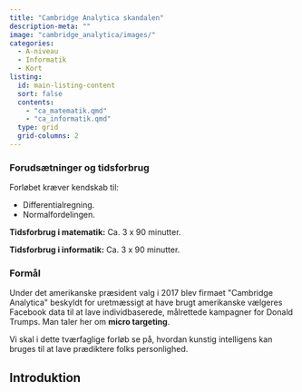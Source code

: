 ```yaml
---
title: "Cambridge Analytica skandalen"
description-meta: ""
image: "cambridge_analytica/images/"
categories:
  - A-niveau
  - Informatik
  - Kort
listing:
  id: main-listing-content
  sort: false
  contents:
    - "ca_matematik.qmd"
    - "ca_informatik.qmd"
  type: grid
  grid-columns: 2
---
```




::: {.callout-caution collapse="true" appearance="minimal"}
### Forudsætninger og tidsforbrug
Forløbet kræver kendskab til:

+ Differentialregning.
+ Normalfordelingen.

**Tidsforbrug i matematik:** Ca. 3 x 90 minutter.

**Tidsforbrug i informatik:** Ca. 3 x 90 minutter.

:::

::: {.purpose}

### Formål

Under det amerikanske præsident valg i 2017 blev firmaet \"Cambridge Analytica\" beskyldt for uretmæssigt at have brugt amerikanske vælgeres Facebook data til at lave individbaserede, målrettede kampagner for Donald Trumps. Man taler her om **micro targeting**.

Vi skal i dette tværfaglige forløb se på, hvordan kunstig intelligens kan bruges til at lave prædiktere folks personlighed.

:::


## Introduktion




::: {#main-listing-content}
:::
